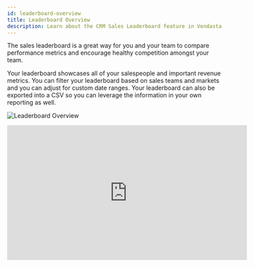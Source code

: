 ```yaml
---
id: leaderboard-overview
title: Leaderboard Overview
description: Learn about the CRM Sales Leaderboard feature in Vendasta's platform
---
```


The sales leaderboard is a great way for you and your team to compare performance metrics and encourage healthy competition amongst your team.

Your leaderboard showcases all of your salespeople and important revenue metrics. You can filter your leaderboard based on sales teams and markets and you can adjust for custom date ranges. Your leaderboard can also be exported into a CSV so you can leverage the information in your own reporting as well.

![Leaderboard Overview](./img/crm/leaderboard/leaderboard_overview.png)

<div style={{textAlign: 'center'}}>
  <iframe 
    src="https://www.youtube-nocookie.com/embed/PKTo_YFGNPU" 
    width="560" 
    height="315" 
    frameBorder="0" 
    allowFullScreen
  ></iframe>
</div>